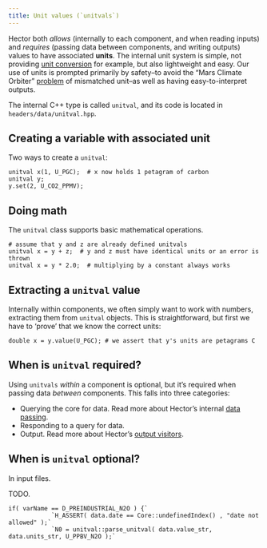 ```yaml
---
title: Unit values (`unitvals`)
---
```


Hector both *allows* (internally to each component, and when reading inputs) and *requires* (passing data between components, and writing outputs) values to have associated **units**. The internal unit system is simple, not providing [unit conversion](http://www.boost.org/doc/libs/1_57_0/doc/html/boost_units.html) for example, but also lightweight and easy. Our use of units is prompted primarily by safety–to avoid the "Mars Climate Orbiter" [problem](http://en.wikipedia.org/wiki/Mars_Climate_Orbiter#Cause_of_failure) of mismatched unit–as well as having easy-to-interpret outputs.

The internal C++ type is called `unitval`, and its code is located in `headers/data/unitval.hpp`.

Creating a variable with associated unit
--------------

Two ways to create a `unitval`:
```
unitval x(1, U_PGC);  # x now holds 1 petagram of carbon
unitval y;
y.set(2, U_CO2_PPMV);
```

Doing math
--------------

The `unitval` class supports basic mathematical operations.
```
# assume that y and z are already defined unitvals
unitval x = y + z;  # y and z must have identical units or an error is thrown
unitval x = y * 2.0;  # multiplying by a constant always works
```

Extracting a `unitval` value
--------------
Internally within components, we often simply want to work with numbers, extracting them from `unitval` objects. This is straightforward, but first we have to 'prove' that we know the correct units:

```
double x = y.value(U_PGC); # we assert that y's units are petagrams C
```

When is `unitval` required?
--------------
Using `unitvals` *within* a component is optional, but it's required when passing data *between* components. This falls into three categories:

* Querying the core for data. Read more about Hector's internal [data passing](InternalDataPassing.html).
* Responding to a query for data.
* Output. Read more about Hector's [output visitors](OutputVisitors.html).

When is `unitval` optional?
--------------
In input files.

TODO.

```
if( varName == D_PREINDUSTRIAL_N2O ) {`
            `H_ASSERT( data.date == Core::undefinedIndex() , "date not allowed" );`
            `N0 = unitval::parse_unitval( data.value_str, data.units_str, U_PPBV_N2O );`
```
